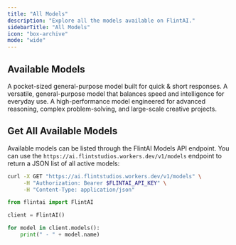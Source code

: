 ```yaml
---
title: "All Models"
description: "Explore all the models available on FlintAI."
sidebarTitle: "All Models"
icon: "box-archive"
mode: "wide"
---
```


## Available Models

<Card title="FlintAI Mini" icon="sparkle" iconType="regular" color="#e9fff7" horizontal href="/models/flintai-mini">
  A pocket-sized general-purpose model built for quick & short responses.
</Card>

<Card title="FlintAI" icon="sparkle" iconType="solid" color="#81ffd1" horizontal href="/models/flintai">
  A versatile, general-purpose model that balances speed and intelligence for everyday use.
</Card>

<Card title="FlintAI Ultra" icon="sparkles" iconType="solid" color="#18dd95" horizontal href="/models/flintai-ultra">
  A high-performance model engineered for advanced reasoning, complex problem-solving, and large-scale creative projects.
</Card>

## Get All Available Models

Available models can be listed through the FlintAI Models API endpoint. You can use the `https://ai.flintstudios.workers.dev/v1/models` endpoint to return a JSON list of all active models:

<CodeGroup>

```bash Terminal
curl -X GET "https://ai.flintstudios.workers.dev/v1/models" \
     -H "Authorization: Bearer $FLINTAI_API_KEY" \
     -H "Content-Type: application/json"
```


```python Python
from flintai import FlintAI

client = FlintAI()

for model in client.models():
    print(" - " + model.name)
```

</CodeGroup>